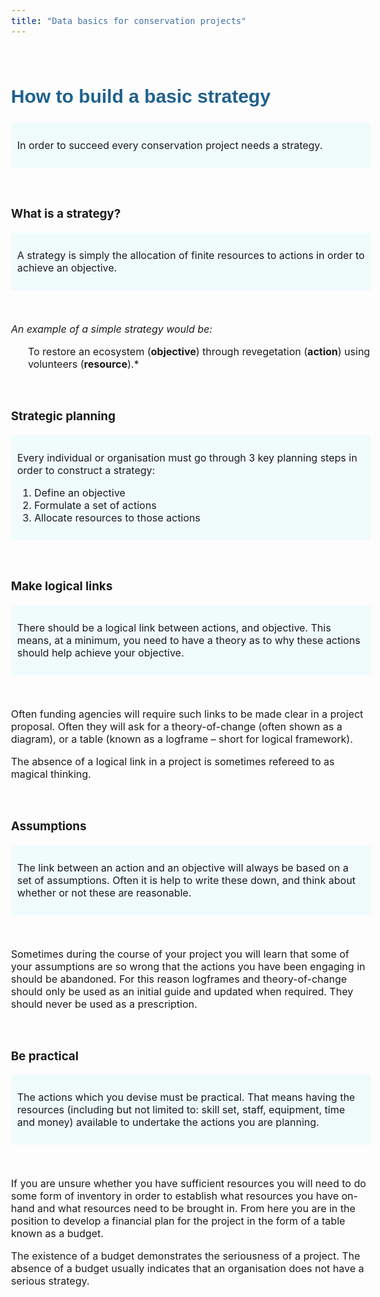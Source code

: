 ```yaml
---
title: "Data basics for conservation projects"
---
```



<style type="text/css">

body{ /* Normal  */
      font-size: 16px;
  }
td {  /* Table  */
  font-size: 8px;
}
h1.title {
  font-size: 48px;
  font-weight: bold;
  color:#1f618d;
  font-family: Tahoma, sans-serif
}

h2 {
  font-size: 30px;
  font-weight: bold;
  color:#1f618d;
  font-family: Tahoma, sans-serif
}


div.blue { background-color:#f0fbfc ; border-radius: 4px; padding: 10px;}

</style>

<br>

## How to build a basic strategy

<div class = "blue">
In order to succeed every conservation project needs a strategy.
</div>

<br>

### What is a strategy?
<div class = "blue">
A strategy is simply the allocation of finite resources to actions in order to achieve an objective.
</div>

<br>

*An example of a simple strategy would be:*

<ul>
To restore an ecosystem (**objective**) through revegetation (**action**) using volunteers (**resource**).*
</ul>

<br>

### Strategic planning
<div class = "blue">
Every individual or organisation must go through 3 key planning steps in order to construct a strategy:

1. Define an objective
1. Formulate a set of actions
1. Allocate resources to those actions
</div>

<br>

### Make logical links
<div class = "blue">
There should be a logical link between actions, and objective. This means, at a minimum, you need to have a theory as to why these actions should help achieve your objective.
</div>
<br>

Often funding agencies will require such links to be made clear in a project proposal. Often they will ask for a theory-of-change (often shown as a diagram), or a table (known as a logframe -- short for logical framework).

The absence of a logical link in a project is sometimes refereed to as magical thinking.

<br>

### Assumptions
<div class = "blue">
The link between an action and an objective will always be based on a set of assumptions. Often it is help to write these down, and think about whether or not these are reasonable.
</div>
<br>

Sometimes during the course of your project you will learn that some of your assumptions are so wrong that the actions you have been engaging in should be abandoned. For this reason logframes and theory-of-change should only be used as an initial guide and updated when required. They should never be used as a prescription.


<br>

### Be practical
<div class = "blue">
The actions which you devise must be practical. That means having the resources (including but not limited to: skill set, staff, equipment, time and money) available to undertake the actions you are planning.
</div>
<br>

If you are unsure whether you have sufficient resources you will need to do some form of inventory in order to establish what resources you have on-hand and what resources need to be brought in. From here you are in the position to develop a financial plan for the project in the form of a table known as a budget.

The existence of a budget demonstrates the seriousness of a project. The absence of a budget usually indicates that an organisation does not have a serious strategy. 

<br>

